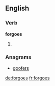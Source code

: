 ==English==

===Verb===
'''forgoes'''

# {{third-person singular of|forgo}}

===Anagrams===
* [[goofers#English|goofers]]

[[de:forgoes]]
[[fr:forgoes]]